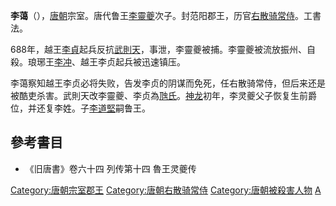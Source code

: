 '''李蔼'''（{{bd|?||?|}}），[[唐朝|唐朝]]宗室。唐代鲁王[[李靈夔|李靈夔]]次子。封范阳郡王，历官[[右散骑常侍|右散骑常侍]]。工書法。

688年，越王[[李貞_(唐朝)|李貞]]起兵反抗[[武則天|武則天]]，事泄，李靈夔被捕。李靈夔被流放振州、自殺。琅琊王[[李冲_(唐朝)|李冲]]、越王李贞起兵被迅速镇压。

李蔼察知越王李贞必将失败，告发李贞的阴谋而免死，任右散骑常侍，但后来还是被酷吏杀害。武則天改李靈夔、李贞為[[虺氏|虺氏]]。[[神龙|神龙]]初年，李灵夔父子恢复生前爵位，并还复李姓。子[[李道堅|李道堅]]嗣鲁王。

== 參考書目 ==
*《旧唐書》卷六十四 列传第十四 魯王灵夔传

{{DEFAULTSORT:L}}
[[Category:唐朝宗室郡王|Category:唐朝宗室郡王]]
[[Category:唐朝右散骑常侍|Category:唐朝右散骑常侍]]
[[Category:唐朝被殺害人物|Category:唐朝被殺害人物]]
[[Category:李姓|A]]